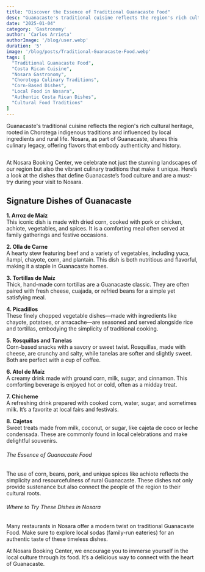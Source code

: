 ```yaml
---
title: "Discover the Essence of Traditional Guanacaste Food"
desc: "Guanacaste's traditional cuisine reflects the region's rich cultural heritage, rooted in Chorotega indigenous traditions and influenced by local ingredients and rural life."
date: "2025-01-04" 
category: 'Gastronomy' 
author: 'Carlos Arrieta'
authorImage: '/blog/user.webp'
duration: '5' 
image: '/blog/posts/Traditional-Guanacaste-Food.webp' 
tags: [
  "Traditional Guanacaste Food", 
  "Costa Rican Cuisine", 
  "Nosara Gastronomy", 
  "Chorotega Culinary Traditions", 
  "Corn-Based Dishes", 
  "Local Food in Nosara", 
  "Authentic Costa Rican Dishes", 
  "Cultural Food Traditions"
]
---
```


Guanacaste's traditional cuisine reflects the region's rich cultural heritage, rooted in Chorotega indigenous traditions and influenced by local ingredients and rural life. Nosara, as part of Guanacaste, shares this culinary legacy, offering flavors that embody authenticity and history. 

<div className="relative w-full h-0 pb-[70%]">
<Image src="/blog/posts/Traditional-Guanacaste-Food.webp" alt="" width={800} height={800} className="absolute top-0 left-0 w-full h-full bg-secondary object-cover" />
</div>

At Nosara Booking Center, we celebrate not just the stunning landscapes of our region but also the vibrant culinary traditions that make it unique. Here’s a look at the dishes that define Guanacaste’s food culture and are a must-try during your visit to Nosara.

## Signature Dishes of Guanacaste

**1. Arroz de Maíz**  
This iconic dish is made with dried corn, cooked with pork or chicken, achiote, vegetables, and spices. It is a comforting meal often served at family gatherings and festive occasions.  

**2. Olla de Carne**  
A hearty stew featuring beef and a variety of vegetables, including yuca, ñampí, chayote, corn, and plantain. This dish is both nutritious and flavorful, making it a staple in Guanacaste homes.  

**3. Tortillas de Maíz**  
Thick, hand-made corn tortillas are a Guanacaste classic. They are often paired with fresh cheese, cuajada, or refried beans for a simple yet satisfying meal.  

**4. Picadillos**  
These finely chopped vegetable dishes—made with ingredients like chayote, potatoes, or arracache—are seasoned and served alongside rice and tortillas, embodying the simplicity of traditional cooking.  

**5. Rosquillas and Tanelas**  
Corn-based snacks with a savory or sweet twist. Rosquillas, made with cheese, are crunchy and salty, while tanelas are softer and slightly sweet. Both are perfect with a cup of coffee.  

**6. Atol de Maíz**  
A creamy drink made with ground corn, milk, sugar, and cinnamon. This comforting beverage is enjoyed hot or cold, often as a midday treat.  

**7. Chicheme**  
A refreshing drink prepared with cooked corn, water, sugar, and sometimes milk. It’s a favorite at local fairs and festivals.  

**8. Cajetas**  
Sweet treats made from milk, coconut, or sugar, like cajeta de coco or leche condensada. These are commonly found in local celebrations and make delightful souvenirs.  

###### The Essence of Guanacaste Food
The use of corn, beans, pork, and unique spices like achiote reflects the simplicity and resourcefulness of rural Guanacaste. These dishes not only provide sustenance but also connect the people of the region to their cultural roots.  

###### Where to Try These Dishes in Nosara
Many restaurants in Nosara offer a modern twist on traditional Guanacaste Food. Make sure to explore local sodas (family-run eateries) for an authentic taste of these timeless dishes.  

At Nosara Booking Center, we encourage you to immerse yourself in the local culture through its food. It’s a delicious way to connect with the heart of Guanacaste.  
